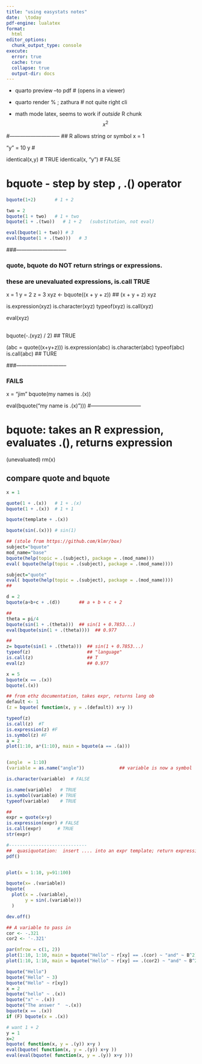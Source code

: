 ```yaml
---
title: "using easystats notes"
date:  \today 
pdf-engine: lualatex
format:
  html
editor_options: 
  chunk_output_type: console
execute: 
  error: true
  cache: true
  collapse: true
  output-dir: docs
---
```


<!--
For PDF
  pdf:
    toc: false
    toc_depth:  4   
    number-sections: false
    colorlinks: true
    keep_tex:  false
    include-in-header: 
      text: |
        \usepackage[top=.5in, bottom=.5in, left=.5in, right=.5in]{geometry}
        \usepackage{amsmath,amssymb,amstext,amsfonts}
        \usepackage{lipsum}
        \usepackage{setspace}
#format:
#  pdf: 
#    include-in-header: 
-->


\section{To run:}

- quarto preview <file> --to pdf    # (opens in a viewer)
- quarto render %	; zathura         # not quite right cli

- math mode latex,  seems to work if *outside* R chunk
$$
x^2
$$


#-----------------------------
##  R allows string or symbol
x = 1

"y" = 10
y       # 


identical(x,y) # TRUE
identical(x, "y") # FALSE

# bquote - step by step ,   .() operator
```r

bquote(1+2)       # 1 + 2

two = 2
bquote(1 + two)   # 1 + two
bquote(1 + .(two))   # 1 + 2   (substitution, not eval)

eval(bquote(1 + two)) # 3 
eval(bquote(1 + .(two)))   # 3 

```

###-----------------------------

###  quote, bquote do NOT return strings or expressions.

###  these are unevaluated expressions, is.call TRUE

x = 1
y = 2
z = 3
xyz <- bquote((x + y + z))                ##    (x + y + z)
xyz

is.expression(xyz)
is.character(xyz)
typeof(xyz)
is.call(xyz)

eval(xyz)

##    
bquote(-.(xyz) / 2)    ## TRUE

(abc = quote((x+y+z)))
is.expression(abc)
is.character(abc)
typeof(abc)
is.call(abc)            ##  TURE

###-----------------------------

###  FAILS

x = "jim"
bquote(my names is .(x))

eval(bquote("my name is .(x)   ")))
#-----------------------------

# bquote:   takes an R expression, evaluates .(), returns expression
(unevaluated)
rm(x)

##    compare quote and bquote
```r
x = 1

quote(1 + .(x))   # 1 + .(x) 
bquote(1 + .(x))  # 1 + 1

bquote(template + .(x))

bquote(sin(.(x))) # sin(1)

## (stole from https://github.com/klmr/box)
subject="bquote"
mod_name="base"
bquote(help(topic = .(subject), package = .(mod_name)))
eval( bquote(help(topic = .(subject), package = .(mod_name))))

subject="quote"
eval( bquote(help(topic = .(subject), package = .(mod_name))))
##

d = 2
bquote(a+b+c + .(d))       ## a + b + c + 2

##  
theta = pi/4
bquote(sin(1 + .(theta)))  ## sin(1 + 0.7853...)
eval(bquote(sin(1 + .(theta))))  ## 0.977

##
z= bquote(sin(1 + .(theta)))  ## sin(1 + 0.7853...)
typeof(z)                     ## "language"
is.call(z)                    ## T
eval(z)                       ## 0.977

```   

```r
x = 5 
bquote(x == .(x))
bquote(.(x))

## from ethz documentation, takes expr, returns lang ob
default <- 1
(z = bquote( function(x, y = .(default)) x+y ))

typeof(z)
is.call(z)  #T
is.expression(z) #F 
is.symbol(z) #F
a = 2
plot(1:10, a*(1:10), main = bquote(a == .(a)))


(angle  = 1:10)
(variable = as.name("angle"))             ## variable is now a symbol

is.character(variable)  # FALSE

is.name(variable)   # TRUE
is.symbol(variable) # TRUE
typeof(variable)    # TRUE

##
expr = quote(x+y)
is.expression(expr) # FALSE
is.call(expr)      # TRUE
str(expr)

#-----------------------------
##  quasiquotation:  insert .... into an expr template; return expression
pdf()


plot(x = 1:10, y=91:100)

bquote(x= .(variable))
bquote(
  plot(x = .(variable), 
       y = sin(.(variable)))
  )

dev.off()

```

```r
## A variable to pass in
cor <- -.321
cor2 <- '-.321'

par(mfrow = c(1, 2))
plot(1:10, 1:10, main = bquote("Hello" ~ r[xy] == .(cor) ~ "and" ~ B^2))
plot(1:10, 1:10, main = bquote("Hello" ~ r[xy] == .(cor2) ~ "and" ~ B^2))
```

```r
bquote("Hello")
bquote("Hello" ~ 3)
bquote("Hello" ~ r[xy])
x = 2
bquote("hello" ~ .(x))
bquote("x" ~ .(x))
bquote("The answer "  ~.(x))
bquote(x == .(x))
if (F) bquote(x = .(x))

# want 1 + 2
y = 1
x=2
bquote( function(x, y = .(y)) x+y )
eval(bquote( function(x, y = .(y)) x+y ))
eval(eval(bquote( function(x, y = .(y)) x+y )))
```